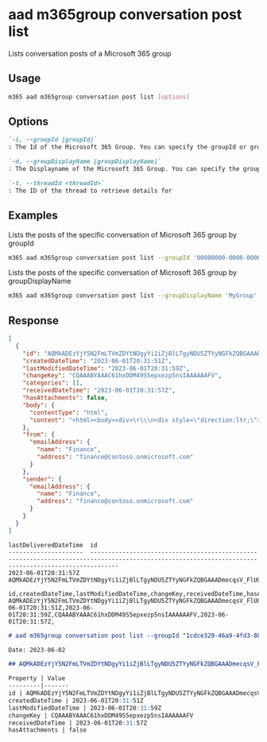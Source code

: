 
# aad m365group conversation post list

Lists conversation posts of a Microsoft 365 group

## Usage

```sh
m365 aad m365group conversation post list [options]
```

## Options

```md definition-list
`-i, --groupId [groupId]`
: The Id of the Microsoft 365 Group. You can specify the groupId or groupDisplayName, but not both.

`-d, --groupDisplayName [groupDisplayName]`
: The Displayname of the Microsoft 365 Group. You can specify the groupId or groupDisplayName, but not both.

`-t, --threadId <threadId>`
: The ID of the thread to retrieve details for
```

<Global />

## Examples

Lists the posts of the specific conversation of Microsoft 365 group by groupId

```sh
m365 aad m365group conversation post list --groupId '00000000-0000-0000-0000-000000000000' --threadId 'AAQkADkwN2Q2NDg1LWQ3ZGYtNDViZi1iNGRiLTVhYjJmN2Q5NDkxZQAQAOnRAfDf71lIvrdK85FAn5E='
```

Lists the posts of the specific conversation of Microsoft 365 group by groupDisplayName

```sh
m365 aad m365group conversation post list --groupDisplayName 'MyGroup' --threadId 'AAQkADkwN2Q2NDg1LWQ3ZGYtNDViZi1iNGRiLTVhYjJmN2Q5NDkxZQAQAOnRAfDf71lIvrdK85FAn5E='
```

## Response

<Tabs>
  <TabItem value="JSON">

  ```json
  [
    {
      "id": "AQMkADEzYjY5N2FmLTVmZDYtNDgyYi1iZjBlLTgyNDU5ZTYyNGFkZQBGAAADmecqsV_FlUO5yIjb39c8WAcAutYcQwzOPUuXqcXs6eZ7CAAAAgEMAAAAutYcQwzOPUuXqcXs6eZ7CAAAAglBAAAA",
      "createdDateTime": "2023-06-01T20:31:51Z",
      "lastModifiedDateTime": "2023-06-01T20:31:59Z",
      "changeKey": "CQAAABYAAAC61hxDDM49S5epxezp5nsIAAAAAAFV",
      "categories": [],
      "receivedDateTime": "2023-06-01T20:31:57Z",
      "hasAttachments": false,
      "body": {
        "contentType": "html",
        "content": "<html><body><div>\r\\\n<div style=\"direction:ltr;\"><table border=\"0\" cellspacing=\"0\" cellpadding=\"0\" id=\"x_bodyTable\" style=\"vertical-align:top;width:100%;height:100%;border-spacing:0;border-collapse:collapse;margin:0;padding:0;border-width:0;box-sizing:border-box;\">\r\\\n<tr style=\"vertical-align:top;margin:0;padding:0;border-width:0;box-sizing:border-box;\">\r\\\n<td id=\"x_bodyCell\" style=\"vertical-align:top;direction:ltr;width:100%;height:100%;margin:0;padding:0;border-width:0;box-sizing:border-box;\"><table border=\"0\" cellspacing=\"0\" cellpadding=\"0\" id=\"x_content\" style=\"font-family:Segoe UI,Tahoma,Microsoft Sans Serif,Verdana,sans-serif;vertical-align:top;border-spacing:0;border-collapse:collapse;margin:0;padding:0;border-width:0;box-sizing:border-box;\">\r\\\n<tr style=\"vertical-align:top;margin:0;padding:0;border-width:0;box-sizing:border-box;\">\r\\\n<td style=\"font-family:Segoe UI,Tahoma,Microsoft Sans Serif,Verdana,sans-serif;vertical-align:top;height:64px;margin:0;padding:0 0 20px 0;border-width:0;box-sizing:border-box;\">\r\\\n<div style=\"color:#0072C6;font-size:18pt;vertical-align:top;margin:0;padding:0;border-width:0;box-sizing:border-box;\">Welcome to the Finance group.</div>\r\\\n<div style=\"font-size:10pt;vertical-align:top;margin:5px 0 0 0;padding:0;border-width:0;box-sizing:border-box;\">Use the group to share ideas, files, and important dates.</div></td></tr>\r\\\n<tr style=\"vertical-align:top;margin:0;padding:0;border-width:0;box-sizing:border-box;\">\r\\\n<td style=\"vertical-align:top;margin:0;padding:0;border-width:0;box-sizing:border-box;\"><table align=\"left\" border=\"0\" cellspacing=\"0\" cellpadding=\"0\" style=\"color:#666666;vertical-align:top;width:213px;border-spacing:0;border-collapse:collapse;margin:0;padding:0;border-width:0;box-sizing:border-box;\">\r\\\n<tr style=\"vertical-align:top;margin:0;padding:0;border-width:0;box-sizing:border-box;\">\r\\\n<td style=\"vertical-align:top;margin:0;padding:0 0 5px 0;border-width:0;box-sizing:border-box;\"><a href=\"mailto:finance@contoso.onmicrosoft.com\" data-auth=\"NotApplicable\" style=\"text-decoration:none;\"><img data-imagetype=\"AttachmentByCid\" originalSrc=\"cid:conversationicon\" explicitlogon=\"finance@contoso.onmicrosoft.com\" src=\"cid:conversationicon\" width=\"64\" height=\"64\" style=\"display:block;text-decoration:none;border-width:0;outline:none;\"></a></td></tr>\r\\\n<tr style=\"vertical-align:top;margin:0;padding:0;border-width:0;box-sizing:border-box;\">\r\\\n<td style=\"font-family:Segoe UI,Tahoma,Microsoft Sans Serif,Verdana,sans-serif;vertical-align:top;margin:0;padding:5px 15px 5px 0;border-width:0;box-sizing:border-box;\"><a href=\"mailto:finance@contoso.onmicrosoft.com\" data-auth=\"NotApplicable\" style=\"text-decoration:none;\">\r\\\n<div style=\"color:#0072C6;font-size:14pt;vertical-align:top;text-decoration:none;margin:0;padding:0;border-width:0;box-sizing:border-box;\">Start a conversation</div></a></td></tr>\r\\\n<tr style=\"vertical-align:top;margin:0;padding:0;border-width:0;box-sizing:border-box;\">\r\\\n<td style=\"font-family:Segoe UI,Tahoma,Microsoft Sans Serif,Verdana,sans-serif;vertical-align:top;margin:0;padding:0 15px 20px 0;border-width:0;box-sizing:border-box;\">\r\\\n<div style=\"color:#666666;font-size:10pt;font-family:Segoe UI,Tahoma,Microsoft Sans Serif,Verdana,sans-serif;vertical-align:top;margin:0;padding:0;border-width:0;box-sizing:border-box;\">Read group conversations or start your own.</div></td></tr></table><table align=\"left\" border=\"0\" cellspacing=\"0\" cellpadding=\"0\" style=\"color:#666666;vertical-align:top;width:213px;border-spacing:0;border-collapse:collapse;margin:0;padding:0;border-width:0;box-sizing:border-box;\">\r\\\n<tr style=\"vertical-align:top;margin:0;padding:0;border-width:0;box-sizing:border-box;\">\r\\\n<td style=\"vertical-align:top;margin:0;padding:0 0 5px 0;border-width:0;box-sizing:border-box;\"><a href=\"https://outlook.office365.com/owa/finance@contoso.onmicrosoft.com/groupsubscription.ashx?realm=contoso.onmicrosoft.com&amp;source=WarmingEmail&amp;action=site\" data-auth=\"NotApplicable\" style=\"text-decoration:none;\"><img data-imagetype=\"AttachmentByCid\" originalSrc=\"cid:documenticon\" explicitlogon=\"finance@contoso.onmicrosoft.com\" src=\"cid:documenticon\" width=\"64\" height=\"64\" style=\"display:block;text-decoration:none;border-width:0;outline:none;\"></a></td></tr>\r\\\n<tr style=\"vertical-align:top;margin:0;padding:0;border-width:0;box-sizing:border-box;\">\r\\\n<td style=\"font-family:Segoe UI,Tahoma,Microsoft Sans Serif,Verdana,sans-serif;vertical-align:top;margin:0;padding:5px 15px 5px 0;border-width:0;box-sizing:border-box;\"><a href=\"https://outlook.office365.com/owa/finance@contoso.onmicrosoft.com/groupsubscription.ashx?realm=contoso.onmicrosoft.com&amp;source=WarmingEmail&amp;action=site\" data-auth=\"NotApplicable\" style=\"text-decoration:none;\">\r\\\n<div style=\"color:#0072C6;font-size:14pt;vertical-align:top;text-decoration:none;margin:0;padding:0;border-width:0;box-sizing:border-box;\">Add to the team site</div></a></td></tr>\r\\\n<tr style=\"vertical-align:top;margin:0;padding:0;border-width:0;box-sizing:border-box;\">\r\\\n<td style=\"font-family:Segoe UI,Tahoma,Microsoft Sans Serif,Verdana,sans-serif;vertical-align:top;margin:0;padding:0 15px 20px 0;border-width:0;box-sizing:border-box;\">\r\\\n<div style=\"color:#666666;font-size:10pt;font-family:Segoe UI,Tahoma,Microsoft Sans Serif,Verdana,sans-serif;vertical-align:top;margin:0;padding:0;border-width:0;box-sizing:border-box;\">Start sharing and collaborating on content in SharePoint.</div></td></tr></table></td></tr>\r\\\n<tr style=\"vertical-align:top;margin:0;padding:0;border-width:0;box-sizing:border-box;\">\r\\\n<td style=\"vertical-align:top;margin:0;padding:0;border-width:0;box-sizing:border-box;\"><table align=\"left\" border=\"0\" cellspacing=\"0\" cellpadding=\"0\" style=\"color:#666666;vertical-align:top;width:213px;border-spacing:0;border-collapse:collapse;margin:0;padding:0;border-width:0;box-sizing:border-box;\">\r\\\n<tr style=\"vertical-align:top;margin:0;padding:0;border-width:0;box-sizing:border-box;\">\r\\\n<td style=\"vertical-align:top;margin:0;padding:0 0 5px 0;border-width:0;box-sizing:border-box;\"><a href=\"https://outlook.office365.com/owa/finance@contoso.onmicrosoft.com/groupsubscription.ashx?realm=contoso.onmicrosoft.com&amp;source=WarmingEmail&amp;action=files\" data-auth=\"NotApplicable\" style=\"text-decoration:none;\"><img data-imagetype=\"AttachmentByCid\" originalSrc=\"cid:filesicon\" explicitlogon=\"finance@contoso.onmicrosoft.com\" src=\"cid:filesicon\" width=\"64\" height=\"64\" style=\"display:block;text-decoration:none;border-width:0;outline:none;\"></a></td></tr>\r\\\n<tr style=\"vertical-align:top;margin:0;padding:0;border-width:0;box-sizing:border-box;\">\r\\\n<td style=\"font-family:Segoe UI,Tahoma,Microsoft Sans Serif,Verdana,sans-serif;vertical-align:top;margin:0;padding:5px 15px 5px 0;border-width:0;box-sizing:border-box;\"><a href=\"https://outlook.office365.com/owa/finance@contoso.onmicrosoft.com/groupsubscription.ashx?realm=contoso.onmicrosoft.com&amp;source=WarmingEmail&amp;action=files\" data-auth=\"NotApplicable\" style=\"text-decoration:none;\">\r\\\n<div style=\"color:#0072C6;font-size:14pt;vertical-align:top;text-decoration:none;margin:0;padding:0;border-width:0;box-sizing:border-box;\">Share files</div></a></td></tr>\r\\\n<tr style=\"vertical-align:top;margin:0;padding:0;border-width:0;box-sizing:border-box;\">\r\\\n<td style=\"font-family:Segoe UI,Tahoma,Microsoft Sans Serif,Verdana,sans-serif;vertical-align:top;margin:0;padding:0 15px 20px 0;border-width:0;box-sizing:border-box;\">\r\\\n<div style=\"color:#666666;font-size:10pt;font-family:Segoe UI,Tahoma,Microsoft Sans Serif,Verdana,sans-serif;vertical-align:top;margin:0;padding:0;border-width:0;box-sizing:border-box;\">View, edit, and share all group files, including email attachments.</div></td></tr></table><table align=\"left\" border=\"0\" cellspacing=\"0\" cellpadding=\"0\" style=\"color:#666666;vertical-align:top;width:213px;border-spacing:0;border-collapse:collapse;margin:0;padding:0;border-width:0;box-sizing:border-box;\">\r\\\n<tr style=\"vertical-align:top;margin:0;padding:0;border-width:0;box-sizing:border-box;\">\r\\\n<td style=\"vertical-align:top;margin:0;padding:0 0 5px 0;border-width:0;box-sizing:border-box;\"><a href=\"https://outlook.office365.com/connectors/?MailboxAddress=finance%40contoso.onmicrosoft.com&amp;src=wumail\" data-auth=\"NotApplicable\" style=\"text-decoration:none;\"><img data-imagetype=\"AttachmentByCid\" originalSrc=\"cid:connectoricon\" explicitlogon=\"finance@contoso.onmicrosoft.com\" src=\"cid:connectoricon\" width=\"64\" height=\"64\" style=\"display:block;text-decoration:none;border-width:0;outline:none;\"></a></td></tr>\r\\\n<tr style=\"vertical-align:top;margin:0;padding:0;border-width:0;box-sizing:border-box;\">\r\\\n<td style=\"font-family:Segoe UI,Tahoma,Microsoft Sans Serif,Verdana,sans-serif;vertical-align:top;margin:0;padding:5px 15px 5px 0;border-width:0;box-sizing:border-box;\"><a href=\"https://outlook.office365.com/connectors/?MailboxAddress=finance%40contoso.onmicrosoft.com&amp;src=wumail\" data-auth=\"NotApplicable\" style=\"text-decoration:none;\">\r\\\n<div style=\"color:#0072C6;font-size:14pt;vertical-align:top;text-decoration:none;margin:0;padding:0;border-width:0;box-sizing:border-box;\">Connect your apps</div></a></td></tr>\r\\\n<tr style=\"vertical-align:top;margin:0;padding:0;border-width:0;box-sizing:border-box;\">\r\\\n<td style=\"font-family:Segoe UI,Tahoma,Microsoft Sans Serif,Verdana,sans-serif;vertical-align:top;margin:0;padding:0 15px 20px 0;border-width:0;box-sizing:border-box;\">\r\\\n<div style=\"color:#666666;font-size:10pt;font-family:Segoe UI,Tahoma,Microsoft Sans Serif,Verdana,sans-serif;vertical-align:top;margin:0;padding:0;border-width:0;box-sizing:border-box;\">Connect apps like Twitter and Trello to stay current with information and updates your team cares about.</div></td></tr></table></td></tr></table></td></tr></table></div></div>\r\\\n</body></html>"
      },
      "from": {
        "emailAddress": {
          "name": "Finance",
          "address": "finance@contoso.onmicrosoft.com"
        }
      },
      "sender": {
        "emailAddress": {
          "name": "Finance",
          "address": "finance@contoso.onmicrosoft.com"
        }
      }
    }
  ]
  ```

  </TabItem>
  <TabItem value="Text">

  ```text
  lastDeliveredDateTime  id
  ---------------------  ----------------------------------------------------------------------------------------------------------------------------------------------------
  2023-06-01T20:31:57Z   AQMkADEzYjY5N2FmLTVmZDYtNDgyYi1iZjBlLTgyNDU5ZTYyNGFkZQBGAAADmecqsV_FlUO5yIjb39c8WAcAutYcQwzOPUuXqcXs6eZ7CAAAAgEMAAAAutYcQwzOPUuXqcXs6eZ7CAAAAglBAAAA
  ```

  </TabItem>
  <TabItem value="CSV">

  ```csv
  id,createdDateTime,lastModifiedDateTime,changeKey,receivedDateTime,hasAttachments
  AQMkADEzYjY5N2FmLTVmZDYtNDgyYi1iZjBlLTgyNDU5ZTYyNGFkZQBGAAADmecqsV_FlUO5yIjb39c8WAcAutYcQwzOPUuXqcXs6eZ7CAAAAgEMAAAAutYcQwzOPUuXqcXs6eZ7CAAAAglBAAAA,2023-06-01T20:31:51Z,2023-06-01T20:31:59Z,CQAAABYAAAC61hxDDM49S5epxezp5nsIAAAAAAFV,2023-06-01T20:31:57Z,
  ```

  </TabItem>
  <TabItem value="Markdown">

  ```md
  # aad m365group conversation post list --groupId "1cdce329-46a9-4fd3-8826-fe6587d25a8c" --threadId "AAQkADEzYjY5N2FmLTVmZDYtNDgyYi1iZjBlLTgyNDU5ZTYyNGFkZQAQAGhnITi5DTNEgxisPwMQu74="

  Date: 2023-06-02

  ## AQMkADEzYjY5N2FmLTVmZDYtNDgyYi1iZjBlLTgyNDU5ZTYyNGFkZQBGAAADmecqsV_FlUO5yIjb39c8WAcAutYcQwzOPUuXqcXs6eZ7CAAAAgEMAAAAutYcQwzOPUuXqcXs6eZ7CAAAAglBAAAA

  Property | Value
  ---------|-------
  id | AQMkADEzYjY5N2FmLTVmZDYtNDgyYi1iZjBlLTgyNDU5ZTYyNGFkZQBGAAADmecqsV\_FlUO5yIjb39c8WAcAutYcQwzOPUuXqcXs6eZ7CAAAAgEMAAAAutYcQwzOPUuXqcXs6eZ7CAAAAglBAAAA
  createdDateTime | 2023-06-01T20:31:51Z
  lastModifiedDateTime | 2023-06-01T20:31:59Z
  changeKey | CQAAABYAAAC61hxDDM49S5epxezp5nsIAAAAAAFV
  receivedDateTime | 2023-06-01T20:31:57Z
  hasAttachments | false
  ```

  </TabItem>
</Tabs>
